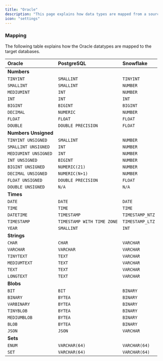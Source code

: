 ```yaml
---
title: "Oracle"
description: "This page explains how data types are mapped from a source Oracle database to the target databases. Please visit the [Oracle Data Types Documentation](https://docs.oracle.com/en/database/oracle/oracle-database/19/sqlrf/Data-Types.html#GUID-7B72E154-677A-4342-A1EA-C74C1EA928E6) to get a primer on the various Oracle datatypes. "
icon: "settings"
---
```


### Mapping

The following table explains how the Oracle datatypes are mapped to the target databases.

| Oracle                | PostgreSQL                 | Snowflake       |
| :------------------- | :------------------------- | :-------------- |
| **Numbers**          |                            |                 |
| `TINYINT`            | `SMALLINT`                 | `TINYINT`       |
| `SMALLINT`           | `SMALLINT`                 | `NUMBER`        |
| `MEDIUMINT`          | `INT`                      | `NUMBER`        |
| `INT`                | `INT`                      | `INT`           |
| `BIGINT`             | `BIGINT`                   | `BIGINT`        |
| `DECIMAL`            | `NUMERIC`                  | `NUMBER`        |
| `FLOAT`              | `FLOAT`                    | `FLOAT`         |
| `DOUBLE`             | `DOUBLE PRECISION`         | `FLOAT`         |
| **Numbers Unsigned** |                            |                 |
| `TINYINT UNSIGNED`   | `SMALLINT`                 | `NUMBER`        |
| `SMALLINT UNSIGNED`  | `INT`                      | `NUMBER`        |
| `MEDIUMINT UNSIGNED` | `INT`                      | `NUMBER`        |
| `INT UNSIGNED`       | `BIGINT`                   | `NUMBER`        |
| `BIGINT UNSIGNED`    | `NUMERIC(21)`              | `NUMBER`        |
| `DECIMAL UNSIGNED`   | `NUMERIC(N+1)`             | `NUMBER`        |
| `FLOAT UNSIGNED`     | `DOUBLE PRECISION`         | `FLOAT`         |
| `DOUBLE UNSIGNED`    | `N/A`                      | `N/A`           |
| **Times**            |                            |                 |
| `DATE`               | `DATE`                     | `DATE`          |
| `TIME`               | `TIME`                     | `TIME`          |
| `DATETIME`           | `TIMESTAMP`                | `TIMESTAMP_NTZ` |
| `TIMESTAMP`          | `TIMESTAMP WITH TIME ZONE` | `TIMESTAMP_LTZ` |
| `YEAR`               | `SMALLINT`                 | `INT`           |
| **Strings**          |                            |                 |
| `CHAR`               | `CHAR`                     | `VARCHAR`       |
| `VARCHAR`            | `VARCHAR`                  | `VARCHAR`       |
| `TINYTEXT`           | `TEXT`                     | `VARCHAR`       |
| `MEDIUMTEXT`         | `TEXT`                     | `VARCHAR`       |
| `TEXT`               | `TEXT`                     | `VARCHAR`       |
| `LONGTEXT`           | `TEXT`                     | `VARCHAR`       |
| **Blobs**            |                            |                 |
| `BIT`                | `BIT`                      | `BINARY`        |
| `BINARY`             | `BYTEA`                    | `BINARY`        |
| `VARBINARY`          | `BYTEA`                    | `BINARY`        |
| `TINYBLOB`           | `BYTEA`                    | `BINARY`        |
| `MEDIUMBLOB`         | `BYTEA`                    | `BINARY`        |
| `BLOB`               | `BYTEA`                    | `BINARY`        |
| `JSON`               | `JSON`                     | `VARCHAR`       |
| **Sets**             |                            |                 |
| `ENUM`               | `VARCHAR(64)`              | `VARCHAR(64)`   |
| `SET`                | `VARCHAR(64)`              | `VARCHAR(64)`   |
